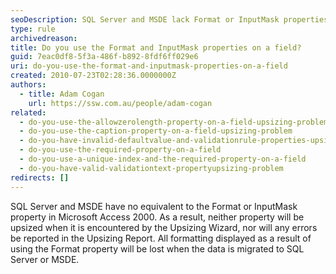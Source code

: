 ```yaml
---
seoDescription: SQL Server and MSDE lack Format or InputMask properties found in Microsoft Access 2000, resulting in lost formatting during migration.
type: rule
archivedreason:
title: Do you use the Format and InputMask properties on a field?
guid: 7eac0df8-5f3a-486f-b892-8fdf6ff029e6
uri: do-you-use-the-format-and-inputmask-properties-on-a-field
created: 2010-07-23T02:28:36.0000000Z
authors:
  - title: Adam Cogan
    url: https://ssw.com.au/people/adam-cogan
related:
  - do-you-use-the-allowzerolength-property-on-a-field-upsizing-problem
  - do-you-use-the-caption-property-on-a-field-upsizing-problem
  - do-you-have-invalid-defaultvalue-and-validationrule-properties-upsizing-problem
  - do-you-use-the-required-property-on-a-field
  - do-you-use-a-unique-index-and-the-required-property-on-a-field
  - do-you-have-valid-validationtext-propertyupsizing-problem
redirects: []
---
```


SQL Server and MSDE have no equivalent to the Format or InputMask property in Microsoft Access 2000. As a result, neither property will be upsized when it is encountered by the Upsizing Wizard, nor will any errors be reported in the Upsizing Report. All formatting displayed as a result of using the Format property will be lost when the data is migrated to SQL Server or MSDE.
